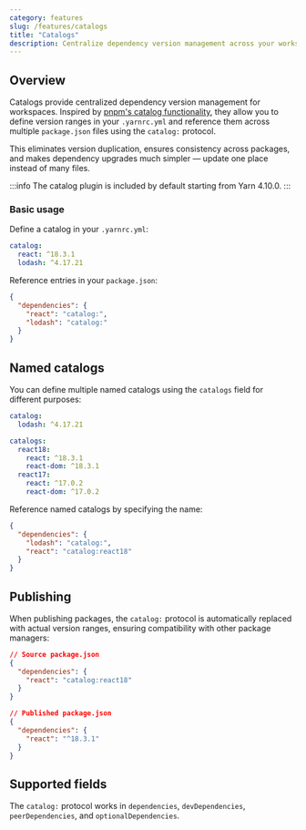 ```yaml
---
category: features
slug: /features/catalogs
title: "Catalogs"
description: Centralize dependency version management across your workspace with reusable version catalogs.
---
```


## Overview

Catalogs provide centralized dependency version management for workspaces. Inspired by [pnpm's catalog functionality](https://pnpm.io/catalogs), they allow you to define version ranges in your `.yarnrc.yml` and reference them across multiple `package.json` files using the `catalog:` protocol.

This eliminates version duplication, ensures consistency across packages, and makes dependency upgrades much simpler — update one place instead of many files.

:::info
The catalog plugin is included by default starting from Yarn 4.10.0.
:::

### Basic usage

Define a catalog in your `.yarnrc.yml`:

```yaml
catalog:
  react: ^18.3.1
  lodash: ^4.17.21
```

Reference entries in your `package.json`:

```json
{
  "dependencies": {
    "react": "catalog:",
    "lodash": "catalog:"
  }
}
```

## Named catalogs

You can define multiple named catalogs using the `catalogs` field for different purposes:

```yaml
catalog:
  lodash: ^4.17.21

catalogs:
  react18:
    react: ^18.3.1
    react-dom: ^18.3.1
  react17:
    react: ^17.0.2
    react-dom: ^17.0.2
```

Reference named catalogs by specifying the name:

```json
{
  "dependencies": {
    "lodash": "catalog:",
    "react": "catalog:react18"
  }
}
```

## Publishing

When publishing packages, the `catalog:` protocol is automatically replaced with actual version ranges, ensuring compatibility with other package managers:

```json
// Source package.json
{
  "dependencies": {
    "react": "catalog:react18"
  }
}

// Published package.json
{
  "dependencies": {
    "react": "^18.3.1"
  }
}
```

## Supported fields

The `catalog:` protocol works in `dependencies`, `devDependencies`, `peerDependencies`, and `optionalDependencies`.
